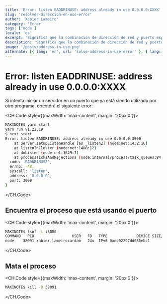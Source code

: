 ```yaml
---
title: 'Error: listen EADDRINUSE: address already in use 0.0.0.0:XXXX'
slug: 'resolver-direccion-en-uso-error'
author: 'Xabier Lameiro'
category: 'Error'
tags: ['node']
locale: 'es'
excerpt: 'Significa que la combinación de dirección de red y puerto especificada en el mensaje de error ya está siendo utilizada por otro proceso que se está ejecutando en su ordenador. Esto puede ocurrir cuando se intenta iniciar un servidor en un puerto que ya está siendo utilizado por otro programa.'
description: 'Significa que la combinación de dirección de red y puerto especificada en el mensaje de error ya está siendo utilizada por otro proceso que se está ejecutando en su ordenador. Esto puede ocurrir cuando se intenta iniciar un servidor en un puerto que ya está siendo utilizado por otro programa.'
image: '/posts/address-in-use.png'
alternate: [{ lang: 'en', url: 'solve-address-in-use-error' }, { lang: 'gl', url: 'arranxar-direccion-en-uso-erro' }]
---
```


# Error: listen EADDRINUSE: address already in use 0.0.0.0:XXXX

<Date date="01-02-2023" />

<GoogleAdsense slot="9195809063" horizontal />

Si intenta iniciar un servidor en un puerto que ya está siendo utilizado por otro programa, obtendrá el siguiente error:

<CH.Code style={{maxWidth: 'max-content', margin: '20px 0'}}>

```bash
MAKINOTE$ yarn start
yarn run v1.22.19
$ next start
Error: listen EADDRINUSE: address already in use 0.0.0.0:3000
    at Server.setupListenHandle [as _listen2] (node:net:1432:16)
    at listenInCluster (node:net:1480:12)
    at doListen (node:net:1629:7)
    at processTicksAndRejections (node:internal/process/task_queues:84:21) {
  code: 'EADDRINUSE',
  errno: -48,
  syscall: 'listen',
  address: '0.0.0.0',
  port: 3000
}
```

</CH.Code>

## Encuentra el proceso que está usando el puerto

<CH.Code style={{maxWidth: 'max-content', margin: '20px 0'}}>

```bash
MAKINOTE$ lsof -i :3000
COMMAND   PID                 USER   FD   TYPE             DEVICE SIZE/OFF NODE NAME
node    38091 xabier.lameirocardam   24u  IPv6 0xee02297dd086ebc1      0t0  TCP *:hbci (LISTEN)
```

</CH.Code>

## Mata el proceso

<CH.Code style={{maxWidth: 'max-content', margin: '20px 0'}}>

```bash
MAKINOTE$ kill -9 38091
```

</CH.Code>
